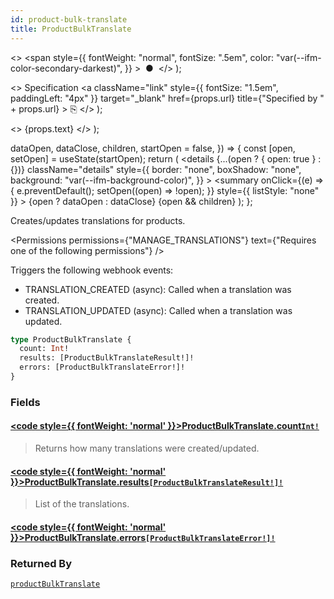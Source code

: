 ```yaml
---
id: product-bulk-translate
title: ProductBulkTranslate
---
```


  <>
    <span
      style={{
        fontWeight: "normal",
        fontSize: ".5em",
        color: "var(--ifm-color-secondary-darkest)",
      }}
    >
      &nbsp;●&nbsp;
    </span>
  </>
);

  <>
    Specification
    <a
      className="link"
      style={{ fontSize: "1.5em", paddingLeft: "4px" }}
      target="\_blank"
      href={props.url}
      title={"Specified by " + props.url}
    >
      ⎘
    </a>
  </>
);

  <>
    <span className={props.class}>{props.text}</span>
  </>
);


  dataOpen,
  dataClose,
  children,
  startOpen = false,
}) => {
  const [open, setOpen] = useState(startOpen);
  return (
    <details
      {...(open ? { open: true } : {})}
      className="details"
      style={{
        border: "none",
        boxShadow: "none",
        background: "var(--ifm-background-color)",
      }}
    >
      <summary
        onClick={(e) => {
          e.preventDefault();
          setOpen((open) => !open);
        }}
        style={{ listStyle: "none" }}
      >
        {open ? dataOpen : dataClose}
      </summary>
      {open && children}
    </details>
  );
};

Creates/updates translations for products.

<Badge
  text="Added in Saleor 3.15"
  class="badge badge--secondary margin-bottom--sm"
/>

<FeaturePreview />

<Permissions
  permissions={"MANAGE_TRANSLATIONS"}
  text={"Requires one of the following permissions"}
/>

Triggers the following webhook events:

- TRANSLATION_CREATED (async): Called when a translation was created.
- TRANSLATION_UPDATED (async): Called when a translation was updated.

```graphql
type ProductBulkTranslate {
  count: Int!
  results: [ProductBulkTranslateResult!]!
  errors: [ProductBulkTranslateError!]!
}
```

### Fields

#### [<code style={{ fontWeight: 'normal' }}>ProductBulkTranslate.<b>count</b></code>](#)<Bullet />[`Int!`](../../../api-reference/miscellaneous/scalars/int) <Badge class="badge badge--secondary" text="non-null"/> <Badge class="badge badge--secondary" text="scalar"/> <Badge class="badge badge--secondary" text="miscellaneous"/>

> Returns how many translations were created/updated.

#### [<code style={{ fontWeight: 'normal' }}>ProductBulkTranslate.<b>results</b></code>](#)<Bullet />[`[ProductBulkTranslateResult!]!`](../../../api-reference/products/objects/product-bulk-translate-result) <Badge class="badge badge--secondary" text="non-null"/> <Badge class="badge badge--secondary" text="object"/> <Badge class="badge badge--secondary" text="products"/>

> List of the translations.

#### [<code style={{ fontWeight: 'normal' }}>ProductBulkTranslate.<b>errors</b></code>](#)<Bullet />[`[ProductBulkTranslateError!]!`](../../../api-reference/miscellaneous/objects/product-bulk-translate-error) <Badge class="badge badge--secondary" text="non-null"/> <Badge class="badge badge--secondary" text="object"/> <Badge class="badge badge--secondary" text="miscellaneous"/>

>

### Returned By

[`productBulkTranslate`](../../../api-reference/products/mutations/product-bulk-translate) <Badge class="badge badge--secondary" text="mutation"/>


